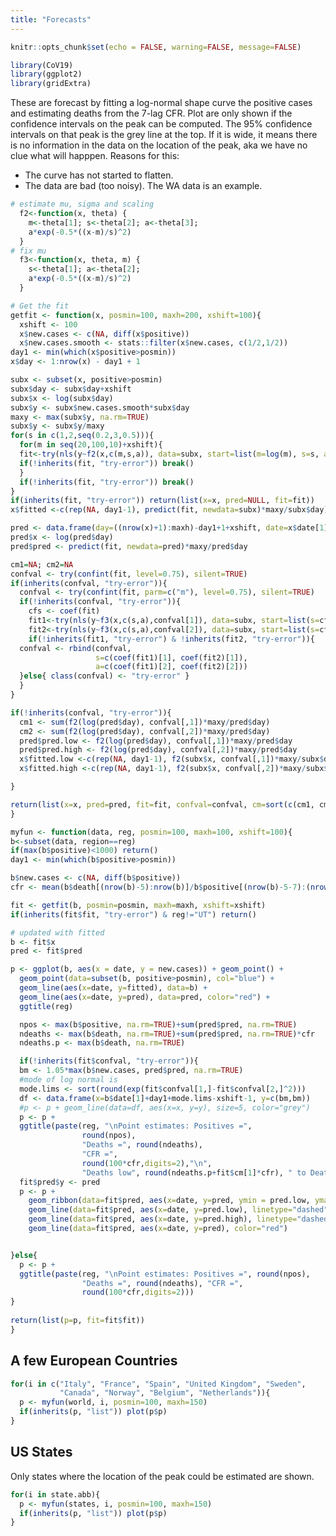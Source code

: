```yaml
---
title: "Forecasts"
---
```


```r
knitr::opts_chunk$set(echo = FALSE, warning=FALSE, message=FALSE)
```

```r
library(CoV19)
library(ggplot2)
library(gridExtra)
```

These are forecast by fitting a log-normal shape curve the positive cases and estimating deaths from the 7-lag CFR. Plot are only shown if the confidence intervals on the peak can be computed. The 95% confidence intervals on that peak is the grey line at the top. If it is wide, it means there is no information in the data on the location of the peak, aka we have no clue what will happpen. Reasons for this:

* The curve has not started to flatten.
* The data are bad (too noisy). The WA data is an example.

```r
# estimate mu, sigma and scaling
  f2<-function(x, theta) {
    m<-theta[1]; s<-theta[2]; a<-theta[3];
    a*exp(-0.5*((x-m)/s)^2)
  }
# fix mu
  f3<-function(x, theta, m) {
    s<-theta[1]; a<-theta[2];
    a*exp(-0.5*((x-m)/s)^2)
  }
 ```

```r
# Get the fit
getfit <- function(x, posmin=100, maxh=200, xshift=100){
  xshift <- 100
  x$new.cases <- c(NA, diff(x$positive))
  x$new.cases.smooth <- stats::filter(x$new.cases, c(1/2,1/2))
day1 <- min(which(x$positive>posmin))
x$day <- 1:nrow(x) - day1 + 1

subx <- subset(x, positive>posmin)
subx$day <- subx$day+xshift
subx$x <- log(subx$day)
subx$y <- subx$new.cases.smooth*subx$day
maxy <- max(subx$y, na.rm=TRUE)
subx$y <- subx$y/maxy
for(s in c(1,2,seq(0.2,3,0.5))){
  for(m in seq(20,100,10)+xshift){
  fit<-try(nls(y~f2(x,c(m,s,a)), data=subx, start=list(m=log(m), s=s, a=max(subx$y, na.rm=TRUE))), silent=TRUE)
  if(!inherits(fit, "try-error")) break()
  }
  if(!inherits(fit, "try-error")) break()
}
if(inherits(fit, "try-error")) return(list(x=x, pred=NULL, fit=fit))
x$fitted <-c(rep(NA, day1-1), predict(fit, newdata=subx)*maxy/subx$day)

pred <- data.frame(day=((nrow(x)+1):maxh)-day1+1+xshift, date=x$date[1]+nrow(x):(maxh-1))
pred$x <- log(pred$day)
pred$pred <- predict(fit, newdata=pred)*maxy/pred$day

cm1=NA; cm2=NA
confval <- try(confint(fit, level=0.75), silent=TRUE)
if(inherits(confval, "try-error")){ 
  confval <- try(confint(fit, parm=c("m"), level=0.75), silent=TRUE)
  if(!inherits(confval, "try-error")){
    cfs <- coef(fit)
    fit1<-try(nls(y~f3(x,c(s,a),confval[1]), data=subx, start=list(s=cfs[2], a=cfs[3])), silent=TRUE)
    fit2<-try(nls(y~f3(x,c(s,a),confval[2]), data=subx, start=list(s=cfs[2], a=cfs[3])), silent=TRUE)
    if(!inherits(fit1, "try-error") & !inherits(fit2, "try-error")){
  confval <- rbind(confval, 
                   s=c(coef(fit1)[1], coef(fit2)[1]),
                   a=c(coef(fit1)[2], coef(fit2)[2]))
  }else{ class(confval) <- "try-error" }
  }
}

if(!inherits(confval, "try-error")){
  cm1 <- sum(f2(log(pred$day), confval[,1])*maxy/pred$day)
  cm2 <- sum(f2(log(pred$day), confval[,2])*maxy/pred$day)
  pred$pred.low <- f2(log(pred$day), confval[,1])*maxy/pred$day
  pred$pred.high <- f2(log(pred$day), confval[,2])*maxy/pred$day
  x$fitted.low <-c(rep(NA, day1-1), f2(subx$x, confval[,1])*maxy/subx$day)
  x$fitted.high <-c(rep(NA, day1-1), f2(subx$x, confval[,2])*maxy/subx$day)

}

return(list(x=x, pred=pred, fit=fit, confval=confval, cm=sort(c(cm1, cm2))))
}
```

```r
myfun <- function(data, reg, posmin=100, maxh=100, xshift=100){
b<-subset(data, region==reg)
if(max(b$positive)<1000) return()
day1 <- min(which(b$positive>posmin))

b$new.cases <- c(NA, diff(b$positive))
cfr <- mean(b$death[(nrow(b)-5):nrow(b)]/b$positive[(nrow(b)-5-7):(nrow(b)-7)], na.rm=TRUE)

fit <- getfit(b, posmin=posmin, maxh=maxh, xshift=xshift)
if(inherits(fit$fit, "try-error") & reg!="UT") return()

# updated with fitted
b <- fit$x
pred <- fit$pred

p <- ggplot(b, aes(x = date, y = new.cases)) + geom_point() + 
  geom_point(data=subset(b, positive>posmin), col="blue") +
  geom_line(aes(x=date, y=fitted), data=b) +
  geom_line(aes(x=date, y=pred), data=pred, color="red") +
  ggtitle(reg)

  npos <- max(b$positive, na.rm=TRUE)+sum(pred$pred, na.rm=TRUE)
  ndeaths <- max(b$death, na.rm=TRUE)+sum(pred$pred, na.rm=TRUE)*cfr
  ndeaths.p <- max(b$death, na.rm=TRUE)

  if(!inherits(fit$confval, "try-error")){
  bm <- 1.05*max(b$new.cases, pred$pred, na.rm=TRUE)
  #mode of log normal is 
  mode.lims <- sort(round(exp(fit$confval[1,]-fit$confval[2,]^2)))
  df <- data.frame(x=b$date[1]+day1+mode.lims-xshift-1, y=c(bm,bm))
  #p <- p + geom_line(data=df, aes(x=x, y=y), size=5, color="grey")
  p <- p +
  ggtitle(paste(reg, "\nPoint estimates: Positives =",
                round(npos),
                "Deaths =", round(ndeaths), 
                "CFR =",
                round(100*cfr,digits=2),"\n",
                "Deaths low", round(ndeaths.p+fit$cm[1]*cfr), " to Deaths high", round(ndeaths.p+fit$cm[2]*cfr)))
  fit$pred$y <- pred
  p <- p +
    geom_ribbon(data=fit$pred, aes(x=date, y=pred, ymin = pred.low, ymax = pred.high), fill = "pink") +
    geom_line(data=fit$pred, aes(x=date, y=pred.low), linetype="dashed", color="red") +
    geom_line(data=fit$pred, aes(x=date, y=pred.high), linetype="dashed", color="red") + 
    geom_line(data=fit$pred, aes(x=date, y=pred), color="red")


}else{
  p <- p +
  ggtitle(paste(reg, "\nPoint estimates: Positives =", round(npos),
                "Deaths =", round(ndeaths), "CFR =",
                round(100*cfr,digits=2)))
}
  
return(list(p=p, fit=fit$fit))
}
```

## A few European Countries

```r
for(i in c("Italy", "France", "Spain", "United Kingdom", "Sweden",
           "Canada", "Norway", "Belgium", "Netherlands")){
  p <- myfun(world, i, posmin=100, maxh=150)
  if(inherits(p, "list")) plot(p$p)
}
```

## US States

Only states where the location of the peak could be estimated are shown.

```r
for(i in state.abb){
  p <- myfun(states, i, posmin=100, maxh=150)
  if(inherits(p, "list")) plot(p$p)
}
```
